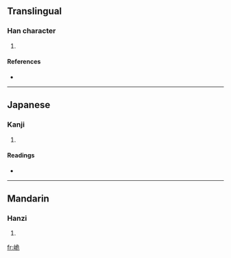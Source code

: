{{also|峞}}
==Translingual==

===Han character===
{{Han char|rn=46|rad=山|as=06|sn=9|four=2771<sub>2</sub>|canj=山弓一山 (UNMU)}}

# {{defn|Han|sort=山06}}

====References====
* {{Han ref|kx=0310.360|dkj=08048|dj=0610.210|hdz=10771.080|uh=5CD7|ud=23767|bh=CE7C|bd=52860}}

----

==Japanese==

===Kanji===
{{ja-kanji|grade=|rs=山06}}

# {{defn|Japanese}}

====Readings====
* {{ja-readings|on=[[ぎ]] (gi), [[ぐわい]] (guwai), [[げ]] (ge), [[ぐつ]] (gutsu), [[ぐち]] (guchi), [[き]] (ki)|kun=}}

----

==Mandarin==

===Hanzi===
{{cmn-hanzi|pin=[[wéi]] ([[wei2]])|wg=wei<sup>2</sup>}}

# {{defn|Mandarin}}

[[fr:峗]]